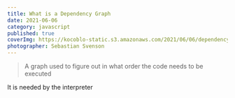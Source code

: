 ```yaml
---
title: What is a Dependency Graph
date: 2021-06-06
category: javascript
published: true
coverImg: https://kocoblo-static.s3.amazonaws.com/2021/06/06/dependency-graph/cover-img.jpg
photographer: Sebastian Svenson
---
```


> A graph used to figure out in what order the code needs to be executed

It is needed by the interpreter
